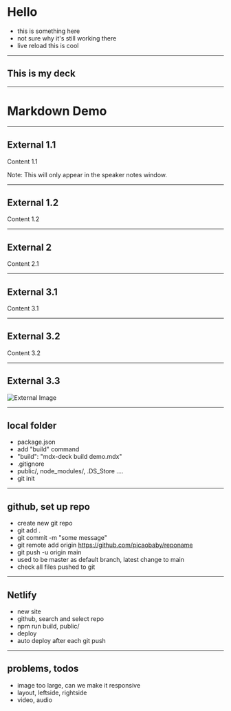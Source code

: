 
# Hello

- this is something here
- not sure why it's still working there
- live reload this is cool

---

## This is my deck

---

# Markdown Demo

---

## External 1.1

Content 1.1

Note: This will only appear in the speaker notes window.

---

## External 1.2

Content 1.2

---

## External 2

Content 2.1

---

## External 3.1

Content 3.1

---

## External 3.2

Content 3.2

---

## External 3.3

![External Image](https://s3.amazonaws.com/static.slid.es/logo/v2/slides-symbol-512x512.png)

---
## local folder 
- package.json
- add "build" command 
- "build": "mdx-deck build demo.mdx"
- .gitignore
- public/, node_modules/, .DS_Store .... 
- git init

----

## github, set up repo
- create new git repo
- git add . 
- git commit -m "some message"
- git remote add origin https://github.com/picaobaby/reponame
- git push -u origin main 
- used to be master as default branch, latest change to main 
- check all files pushed to git 
----

## Netlify
- new site 
- github, search and select repo 
- npm run build, public/
- deploy 
- auto deploy after each git push 
----

## problems, todos
- image too large, can we make it responsive 
- layout, leftside, rightside 
- video, audio 
